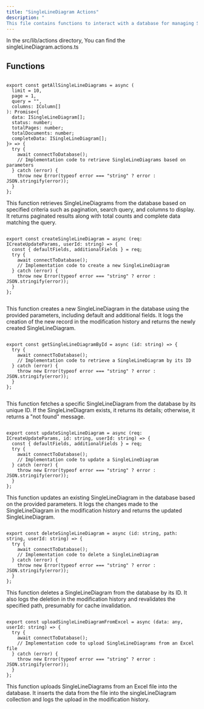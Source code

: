 ```yaml
---
title: "SingleLineDiagram Actions"
description: "
This file contains functions to interact with a database for managing SingleLineDiagrams. It provides functionalities such as retrieving SingleLineDiagrams with pagination and search, creating, updating, and deleting individual SingleLineDiagrams, as well as uploading data from Excel files. Additionally, it maintains a modification history for tracking changes made to SingleLineDiagrams."
---
```


In the <Highlight>src/lib/actions</Highlight> directory, You can find the <Highlight>singleLineDiagram.actions.ts</Highlight>

## Functions

```tsx:getAllsingleLineDiagrams

export const getAllSingleLineDiagrams = async (
  limit = 10,
  page = 1,
  query = "",
  columns: IColumn[]
): Promise<{
  data: ISingleLineDiagram[];
  status: number;
  totalPages: number;
  totalDocuments: number;
  completeData: ISingleLineDiagram[];
}> => {
  try {
    await connectToDatabase();
    // Implementation code to retrieve SingleLineDiagrams based on parameters
  } catch (error) {
    throw new Error(typeof error === "string" ? error : JSON.stringify(error));
  }
};

```
This function retrieves SingleLineDiagrams from the database based on specified criteria such as pagination, search query, and columns to display. It returns paginated results along with total counts and complete data matching the query.

```tsx:createSingleLineDiagram

export const createSingleLineDiagram = async (req: ICreateUpdateParams, userId: string) => {
  const { defaultFields, additionalFields } = req;
  try {
    await connectToDatabase();
    // Implementation code to create a new SingleLineDiagram
  } catch (error) {
    throw new Error(typeof error === "string" ? error : JSON.stringify(error));
  }
};
 

```
This function creates a new SingleLineDiagram in the database using the provided parameters, including default and additional fields. It logs the creation of the new record in the modification history and returns the newly created SingleLineDiagram.

```tsx:getSingleLineDiagramById

export const getSingleLineDiagramById = async (id: string) => {
  try {
    await connectToDatabase();
    // Implementation code to retrieve a SingleLineDiagram by its ID
  } catch (error) {
    throw new Error(typeof error === "string" ? error : JSON.stringify(error));
  }
};


```
This function fetches a specific SingleLineDiagram from the database by its unique ID. If the SingleLineDiagram exists, it returns its details; otherwise, it returns a "not found" message.

```tsx:updateSingleLineDiagram

export const updateSingleLineDiagram = async (req: ICreateUpdateParams, id: string, userId: string) => {
  const { defaultFields, additionalFields } = req;
  try {
    await connectToDatabase();
    // Implementation code to update a SingleLineDiagram
  } catch (error) {
    throw new Error(typeof error === "string" ? error : JSON.stringify(error));
  }
};

```

This function updates an existing SingleLineDiagram in the database based on the provided parameters. It logs the changes made to the SingleLineDiagram in the modification history and returns the updated SingleLineDiagram.

```tsx:deleteSingleLineDiagram

export const deleteSingleLineDiagram = async (id: string, path: string, userId: string) => {
  try {
    await connectToDatabase();
    // Implementation code to delete a SingleLineDiagram
  } catch (error) {
    throw new Error(typeof error === "string" ? error : JSON.stringify(error));
  }
};

```
This function deletes a SingleLineDiagram from the database by its ID. It also logs the deletion in the modification history and revalidates the specified path, presumably for cache invalidation.

```tsx:uploadSingleLineDiagramFromExcel

export const uploadSingleLineDiagramFromExcel = async (data: any, userId: string) => {
  try {
    await connectToDatabase();
    // Implementation code to upload SingleLineDiagrams from an Excel file
  } catch (error) {
    throw new Error(typeof error === "string" ? error : JSON.stringify(error));
  }
};

```
This function uploads SingleLineDiagrams from an Excel file into the database. It inserts the data from the file into the singleLineDiagram collection and logs the upload in the modification history.